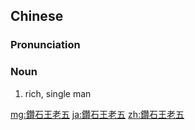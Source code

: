 {{also|钻石王老五}}
==Chinese==
{{zh-forms|s=钻石王老五|type=23|lit=diamond bachelor}}

===Pronunciation===
{{zh-pron
|m=zuànshí wánglǎowǔ
|c=zyun3 sek6 wong4 lou5 ng5
|cat=n
}}

===Noun===
{{zh-noun}}

# {{lb|zh|slang|colloquial}} rich, single man

[[mg:鑽石王老五]]
[[ja:鑽石王老五]]
[[zh:鑽石王老五]]